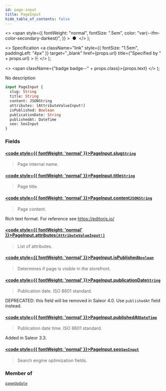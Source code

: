 ```yaml
---
id: page-input
title: PageInput
hide_table_of_contents: false
---
```


  <>
    <span
      style={{
        fontWeight: "normal",
        fontSize: ".5em",
        color: "var(--ifm-color-secondary-darkest)",
      }}
    >
      &nbsp;●&nbsp;
    </span>
  </>
);

  <>
    Specification
    <a
      className="link"
      style={{ fontSize: "1.5em", paddingLeft: "4px" }}
      target="\_blank"
      href={props.url}
      title={"Specified by " + props.url}
    >
      ⎘
    </a>
  </>
);

  <>
    <span className={"badge badge--" + props.class}>{props.text}</span>
  </>
);

No description

```graphql
input PageInput {
  slug: String
  title: String
  content: JSONString
  attributes: [AttributeValueInput!]
  isPublished: Boolean
  publicationDate: String
  publishedAt: DateTime
  seo: SeoInput
}
```

### Fields

#### [<code style={{ fontWeight: 'normal' }}>PageInput.<b>slug</b></code>](#)<Bullet />[`String`](../../../storefront/miscellaneous/scalars/string) <Badge class="secondary" text="scalar"/>

> Page internal name.

#### [<code style={{ fontWeight: 'normal' }}>PageInput.<b>title</b></code>](#)<Bullet />[`String`](../../../storefront/miscellaneous/scalars/string) <Badge class="secondary" text="scalar"/>

> Page title.

#### [<code style={{ fontWeight: 'normal' }}>PageInput.<b>content</b></code>](#)<Bullet />[`JSONString`](../../../storefront/miscellaneous/scalars/jsonstring) <Badge class="secondary" text="scalar"/>

> Page content.

Rich text format. For reference see https://editorjs.io/

>

#### [<code style={{ fontWeight: 'normal' }}>PageInput.<b>attributes</b></code>](#)<Bullet />[`[AttributeValueInput!]`](../../../storefront/attributes/inputs/attribute-value-input) <Badge class="secondary" text="list"/> <Badge class="secondary" text="input"/>

> List of attributes.

#### [<code style={{ fontWeight: 'normal' }}>PageInput.<b>isPublished</b></code>](#)<Bullet />[`Boolean`](../../../storefront/miscellaneous/scalars/boolean) <Badge class="secondary" text="scalar"/>

> Determines if page is visible in the storefront.

#### [<code style={{ fontWeight: 'normal' }}>PageInput.<b>publicationDate</b></code>](#)<Bullet />[`String`](../../../storefront/miscellaneous/scalars/string) <Badge class="secondary" text="scalar"/>

> Publication date. ISO 8601 standard.

DEPRECATED: this field will be removed in Saleor 4.0. Use `publishedAt` field instead.

>

#### [<code style={{ fontWeight: 'normal' }}>PageInput.<b>publishedAt</b></code>](#)<Bullet />[`DateTime`](../../../storefront/miscellaneous/scalars/date-time) <Badge class="secondary" text="scalar"/>

> Publication date time. ISO 8601 standard.

Added in Saleor 3.3.

>

#### [<code style={{ fontWeight: 'normal' }}>PageInput.<b>seo</b></code>](#)<Bullet />[`SeoInput`](../../../storefront/miscellaneous/inputs/seo-input) <Badge class="secondary" text="input"/>

> Search engine optimization fields.

### Member of

[`pageUpdate`](../../../storefront/pages/mutations/page-update) <Badge class="secondary" text="mutation"/>
